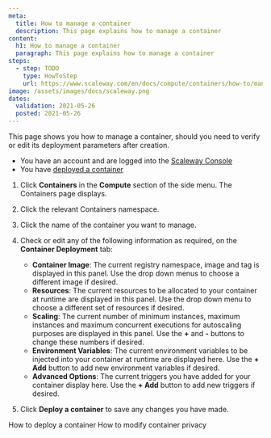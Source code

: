 ```yaml
---
meta:
  title: How to manage a container
  description: This page explains how to manage a container
content:
  h1: How to manage a container
  paragraph: This page explains how to manage a container
steps:
  - step: TODO
    type: HowToStep
    url: https://www.scaleway.com/en/docs/compute/containers/how-to/manage-a-container
image: /assets/images/docs/scaleway.png
dates:
  validation: 2021-05-26
  posted: 2021-05-26
---
```


This page shows you how to manage a container, should you need to verify or edit its deployment parameters after creation.

<Message type="requirement">

  - You have an account and are logged into the [Scaleway Console](https://console.scaleway.com)
  - You have [deployed a container](/compute/containers/how-to/deploy-a-container/)

</Message>

1. Click **Containers** in the **Compute** section of the side menu. The Containers page displays.

2. Click the relevant Containers namespace. 

3. Click the name of the container you want to manage.

  <Lightbox src="scaleway-manage-container.png" alt="" />

4. Check or edit any of the following information as required, on the **Container Deployment** tab:
    - **Container Image**: The current registry namespace, image and tag is displayed in this panel. Use the drop down menus to choose a different image if desired.
    - **Resources**: The current resources to be allocated to your container at runtime are displayed in this panel. Use the drop down menu to choose a different set of resources if desired.
    - **Scaling**: The current number of minimum instances, maximum instances and maximum concurrent executions for autoscaling purposes are displayed in this panel. Use the **+** and **-** buttons to change these numbers if desired.
    - **Environment Variables**: The current environment variables to be injected into your container at runtime are displayed here.  Use the **+ Add** button to add new environment variables if desired.
    - **Advanced Options**: The current triggers you have added for your container display here. Use the **+ Add** button to add new triggers if desired.

5. Click **Deploy a container** to save any changes you have made.

<Navigation title="See Also">
  <PreviousButton to="/compute/containers/how-to/deploy-a-container/">How to deploy a container</PreviousButton>
  <NextButton to="/compute/containers/how-to/modify-container-privacy/">How to modify container privacy</NextButton>
</Navigation>
